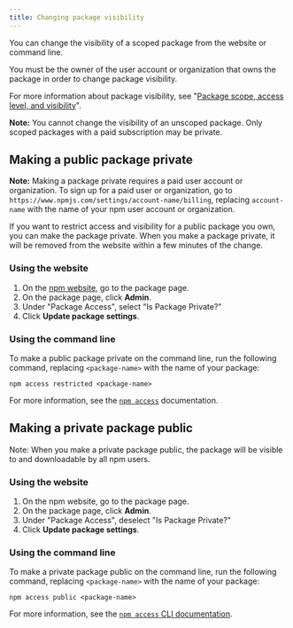 ```yaml
---
title: Changing package visibility
---
```


You can change the visibility of a scoped package from the website or command line.

You must be the owner of the user account or organization that owns the package in order to change package visibility.

For more information about package visibility, see "[Package scope, access level, and visibility][pkg-viz]".

<Note>

**Note:** You cannot change the visibility of an unscoped package. Only scoped packages with a paid subscription may be private.

</Note>

## Making a public package private

<Note>

**Note:** Making a package private requires a paid user account or organization. To sign up for a paid user or organization, go to `https://www.npmjs.com/settings/account-name/billing`, replacing `account-name` with the name of your npm user account or organization.

</Note>

If you want to restrict access and visibility for a public package you own, you can make the package private. When you make a package private, it will be removed from the website within a few minutes of the change.

### Using the website

1. On the [npm website][npmjs-com], go to the package page.
2. On the package page, click **Admin**.
3. Under "Package Access", select "Is Package Private?"
4. Click **Update package settings**.

### Using the command line

To make a public package private on the command line, run the following command, replacing `<package-name>` with the name of your package:

```
npm access restricted <package-name>
```

For more information, see the <a href="https://docs.npmjs.com/cli-documentation/access">`npm access`</a> documentation.

## Making a private package public

<div class="note">

<span class="bold">Note:</span> When you make a private package public, the package will be visible to and downloadable by all npm users.

</div>

### Using the website

1. On the npm website, go to the package page.
2. On the package page, click **Admin**.
3. Under "Package Access", deselect "Is Package Private?"
4. Click **Update package settings**.

### Using the command line

To make a private package public on the command line, run the following command, replacing `<package-name>` with the name of your package:

```
npm access public <package-name>
```

For more information, see the [`npm access` CLI documentation][access-cli].


[contact-support]: https://www.npmjs.com/support
[pkg-viz]: package-scope-access-level-and-visibility
[npmjs-com]: https://npmjs.com
[access-cli]: /cli/access
